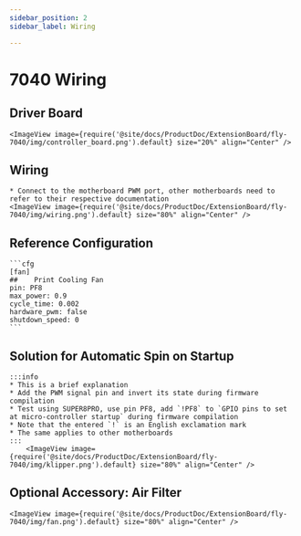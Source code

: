 ```yaml
---
sidebar_position: 2
sidebar_label: Wiring

---
```




# 7040 Wiring

## Driver Board

    <ImageView image={require('@site/docs/ProductDoc/ExtensionBoard/fly-7040/img/controller_board.png').default} size="20%" align="Center" />


## Wiring

    * Connect to the motherboard PWM port, other motherboards need to refer to their respective documentation
    <ImageView image={require('@site/docs/ProductDoc/ExtensionBoard/fly-7040/img/wiring.png').default} size="80%" align="Center" />

## Reference Configuration

    ```cfg
    [fan]
    ##    Print Cooling Fan 
    pin: PF8
    max_power: 0.9
    cycle_time: 0.002
    hardware_pwm: false
    shutdown_speed: 0
    ```

## Solution for Automatic Spin on Startup

    :::info
    * This is a brief explanation
    * Add the PWM signal pin and invert its state during firmware compilation
    * Test using SUPER8PRO, use pin PF8, add `!PF8` to `GPIO pins to set at micro-controller startup` during firmware compilation
    * Note that the entered `!` is an English exclamation mark
    * The same applies to other motherboards
    :::
        <ImageView image={require('@site/docs/ProductDoc/ExtensionBoard/fly-7040/img/klipper.png').default} size="80%" align="Center" />


## Optional Accessory: Air Filter

    <ImageView image={require('@site/docs/ProductDoc/ExtensionBoard/fly-7040/img/fan.png').default} size="80%" align="Center" />